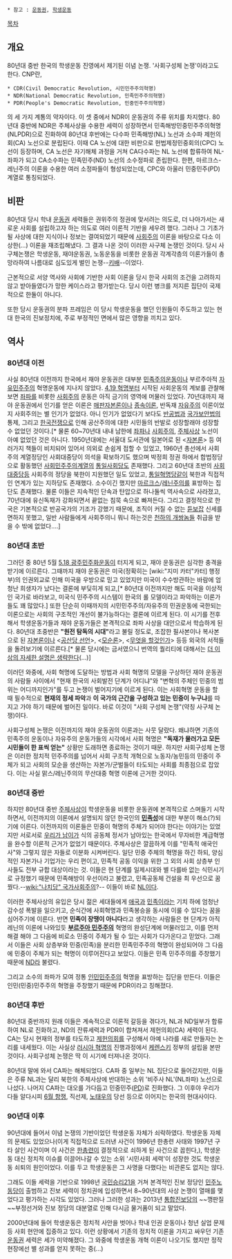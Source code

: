  * 참고 : [[운동권]], [[학생운동]]

[[목차]]
== 개요 ==
80년대 중반 한국의 학생운동 진영에서 제기된 이념 논쟁. '사회구성체 논쟁'이라고도 한다. 
CNP란,
 * CDR(Civil Democratic Revolution, 시민민주주의혁명)
 * NDR(National Democratic Revolution, 민족민주주의혁명)
 * PDR(People's Democratic Revolution, 민중민주주의혁명)
의 세 가지 계통의 약자이다. 
이 셋 중에서 NDR이 운동권의 주류 위치를 차지했다. 80년대 중반에 NDR은 주체사상을 수용한 세력이 성장하면서 민족해방민중민주주의혁명(NLPDR)으로 진화하여 80년대 후반에는 다수파 민족해방(NL) 노선과 소수파 제헌의회(CA) 노선으로 분립된다. 이때 CA 노선에 대한 비판으로 헌법제정민중회의(CPC) 노선이 등장하며, CA 노선은 자기해체 과정을 거쳐 CA다수파는 NL 노선에 합류하여 NL-좌파가 되고 CA소수파는 민족민주(ND) 노선의 소수정파로 존립한다. 
한편, 마르크스-레닌주의 이론을 수용한 여러 소정파들이 형성되었는데, CPC와 아울러 민중민주(PD) 계열로 통칭되었다.

== 비판 ==
80년대 당시 학내 [[운동권]] 세력들은 권위주의 정권에 맞서려는 의도로, 더 나아가서는 새로운 사회를 설립하고자 하는 의도로 여러 이론적 기반을 세우려 했다. 그러나 그 기초가 될 사상에 대한 지식이나 정보는 결여되었기 때문에 [[사회주의]] 이론을 바탕으로 다소 이상한(…) 이론을 재조립해냈다. 그 결과 나온 것이 이러한 사구체 논쟁인 것이다. 당시 사구체논쟁은 학생운동, 재야운동권, 노동운동을 비롯한 운동권 각계각층의 이론가들이 총 망라하여 나름대로 심도있게 벌인 논쟁--[[키배]]--이었다.

근본적으로 서양 역사와 사회에 기반한 사회 이론을 당시 한국 사회의 조건을 고려하지 않고 받아들였다가 망한 케이스라고 평가받는다. 당시 이런 병크를 저지른 집단이 국제적으로 한둘이 아니다.

또한 당시 운동권의 분파 프레임은 이 당시 학생운동을 했던 인원들이 주도하고 있는 현대 한국의 진보정치에, 주로 부정적인 면에서 많은 영향을 끼치고 있다.

== 역사 ==
=== 80년대 이전 ===
사실 80년대 이전까지 한국에서 재야 운동권은 대부분 [[민족주의]]운동이나 부르주아적 [[자유민주주의]] 혁명운동에 지나지 않았다. [[4.19 혁명]]부터 시작된 사회운동의 계보를 관찰해 보면 [[좌파]]를 비롯한 [[사회주의]] 운동은 아직 금기의 영역에 머물러 있었다. 70년대까지 재야 운동권에서 인기를 얻은 이론은 [[매판자본론]]이나 [[종속이론]], 반독재 [[자유주의]] 이론이었지 사회주의는 별 인기가 없었다. 아니 인기가 없었다기 보다도 [[반공법]]과 [[국가보안법]]의 통제, 그리고 [[한국전쟁]]으로 인해 공산주의에 대한 시민들의 반발로 성장할래야 성장할 수 없었던 것이다.[* 물론 60~70년대 내내 남한에 [[좌파]]나 [[사회주의]], [[주체사상]] 노선이 아예 없었던 것은 아니다. 1950년대에는 서울대 도서관에 일본어로 된 <[[자본론]]> 등 여러가지 책들이 비치되어 있어서 의외로 손쉽게 접할 수 있었고, 1960년 총선에서 사회주의 계열정당인 사회대중당이 의석을 확보하기도 했으며 박정희 정권 하에서 합법정당으로 활동했던 [[사회민주주의]]계열의 [[통일사회당]]도 존재했다. 그리고 60년대 초반의 [[사회대중당]]등 사회주의 정당을 북한이 지원했던 일도 있었고, [[통일혁명당]]같이 북한과 직접적인 연계가 있는 지하당도 존재했다. 소수이긴 했지만 [[마르크스]]/[[레닌]]주의를 표방하는 집단도 존재했다. 물론 이들은 지속적인 단속과 탄압으로 하나둘씩 역사속으로 사라졌고, 70년대에 유신독재가 강화되면서 끝없는 침묵 속으로 빠져든다. 그리고 결정적으로 한국은 기본적으로 반공국가의 기조가 강했기 때문에, 조직이 커질 수 없는 [[듣보잡]] 신세를 면하지 못했고, 일반 사람들에게 사회주의니 뭐니 하는것은 [[천하의 개쌍놈들]] 취급을 받을 수 밖에 없었다....]
=== 80년대 초반 ===
그러던 중 80년 5월 [[5.18 광주민주화운동]]이 터지게 되고, 재야 운동권은 심각한 충격을 받기에 이르른다. 그때까지 재야 운동권은 미국(정확히는 [wiki:"지미 카터"카터] 행정부)의 인권외교로 인해 미국을 우방으로 믿고 있었지만 미국이 수수방관하는 바람에 엄청난 희생자가 났다는 결론에 부딪히게 되고,[* 80년대 이전까지만 해도 미국을 이상적인 국가로 바라보고, 미국식 민주주의 시스템이 한국의 롤 모델이라고 파악하는 이론가들도 꽤 많았다.] 또한 단순히 이때까지의 시민민주주의/자유주의 민권운동에 국한되는 이론으로는 사회의 구조적인 개선이 불가능하다는 결론에 이르게 된다. 이 시기를 전후해서 학생운동가들과 재야 운동가들은 본격적으로 좌파 사상을 대안으로서 학습하게 된다. 80년대 초중반은 '''"원전 탐독의 시대"'''라고 불릴 정도로, 조잡한 필사본이나 복사본으로 된 [[자본론]]이나 <[[공산당 선언]]>, <[[모순론]]>, <[[무엇을 할것인가]]> 등등 외국의 서적들을 돌려보기에 이르른다.[* 물론 당시에는 금서였으니 번역의 퀄리티에 대해서는 [[더 이상의 자세한 설명은 생략한다]](...)]

이러던 와중에, 사회 혁명에 도달하는 방법과 사회 혁명의 모델을 구상하던 재야 운동권의 사람들 사이에서 "현재 한국의 사회발전 단계가 어디냐"와 "변혁의 주체인 민중의 범위는 어디까지인가"를 두고 논쟁이 벌어지기에 이르게 된다. 이는 사회혁명 운동을 할 때 필수적으로 '''현재의 정세 파악'''과 '''이 국가의 근간을 구성하고 있는 민중이 누구냐'''를 따지고 가야 하기 때문에 벌어진 일이다. 바로 이것이 "사회 구성체 논쟁"(약칭 사구체 논쟁)이다.

사회구성체 논쟁은 이전까지의 재야 운동권의 이론과는 사뭇 달랐다. 왜냐하면 기존의 민족주의 운동이나 자유주의 운동가들의 시각에서 사회 혁명은 '''"독재가 물러가고 모든 시민들이 한 표씩 얻는"''' 상황만 도래하면 종료하는 것이기 때문. 하지만 사회구성체 논쟁은 이러한 정치적 민주주의를 넘어서 사회 구조적 개혁으로 노동자/농민등의 민중이 주체가 되고 사회의 모순을 생산하는 자본가/군벌들이 타도되는 사회를 최종점으로 잡았다. 이는 사실 맑스/레닌주의의 무산대중 혁명 이론에 근거한 것이다.
=== 80년대 중반 ===
하지만 80년대 중반 [[주체사상]]이 학생운동을 비롯한 운동권에 본격적으로 스며들기 시작하면서, 이전까지의 이론에서 설명되지 않던 한국인의 '''[[민족성]]'''에 대한 부분이 해소(?)되기에 이른다. 이전까지의 이론들은 민중이 혁명의 주체가 되어야 한다는 이야기는 있었지만 서로서로 [[우리가 남이가]] 식의 공동체 정서가 남아있는 한국에서 무자비한 계급혁명을 완수할 이론적 근거가 없었기 때문이다. 주체사상은 깔끔하게 이를 "민족적 애국인사"와 그렇지 않은 자들로 이분화 시켜버린다. 일단 민중 주체의 혁명을 하긴 하되, 양심적인 자본가나 기업가는 우리 편이고, 민족적 공동 이익을 위한 그 외의 사회 상층부 인사들도 전부 규합 대상이라는 것. 이들은 현 단계를 일제시대와 별 다를바 없는 식민시기로 규정했기 때문에 민족해방이 우선이라고 불렸고, 민족공동체 건설을 최 우선으로 꿈꿨다.--[[wiki:"나치당" 국가사회주의]]?-- 이들이 바로 [[NL]]이다.

이러한 주체사상의 유입은 당시 젊은 세대들에게 [[애국]]과 [[민족]]이라는 기치 하에 엄청난 감수성 폭발을 일으키고, 순식간에 사회혁명과 민족봉승을 동시에 이룰 수 있다는 꿈을 심어주기에 이른다. 반면 '''민족이 장땡이 아니다'''라고 생각하는 사람들은 현 단계가 아직 레닌의 이론에 나와있듯 '''[[부르주아 민주주의]]''' 혁명의 완성단계에 머물러있고, 이를 먼저 해결 해야 그 다음에 비로소 민중이 주체가 될 수 있는 사회가 다가온다고 믿었다. 그래서 이들은 사회 상층부와 민중(민족)을 분리한 민족민주주의 혁명이 완성되어야 그 다음에 민중이 주체가 되는 혁명이 이루어진다고 보았다. 이들은 민족 민주주의를 주창했기 때문에 [[ND]]라 불렸다.

그리고 소수의 좌파가 모여 정통 [[인민민주주의]] 혁명을 표방하는 집단을 만든다. 이들은 인민(민중)민주주의 혁명을 주창했기 때문에 PDR이라고 칭해졌다.
=== 80년대 후반 ===
80년대 중반까지 원래 이들은 계속적으로 이론적 갈등을 겪다가, NL과 ND일부가 합류하여 NL로 진화하고, ND의 잔류세력과 PDR이 합쳐져서 제헌의회(CA) 세력이 된다. CA는 당시 현재의 정부를 타도하고 [[제헌의회]]를 구성해서 아예 나라를 새로 만들자는 논리를 내세웠다. 이는 사실상 [[러시아 혁명]]의 진행과정에서 [[케렌스키]] 정부의 설립을 본딴 것이다. 사회구성체 논쟁은 딱 이 시기에 터져나온 것이다. 

80년대 말에 와서 CA파는 해체되었다. CA파 중 일부는 NL 집단으로 들어갔지만, 이들은 주류 NL과는 달리 북한의 주체사상에 반대하는 소위 '비주사 NL'(NL좌파) 노선으로 나섰다. 나머지 CA파는 대오를 가다듬고 민중민주([[PD]])로 진화했다. 그 이후야 우리가 다들 알다시피 [[6월 항쟁]], 직선제, [[노태우]]의 당선 등으로 이어지는 한국의 현대사이다.

=== 90년대 이후 ===
90년대에 들어서 이념 논쟁의 기반이었던 학생운동 자체가 쇠락하였다. 학생운동 자체의 문제도 있었으나(이게 직접적으로 드러낸 사건이 1996년 한총련 사태와 1997년 구타 살인 사건이며 이 사건은 [[한총련]]이 결정적으로 쇠하게 된 사건으로 꼽힌다,), 학생운동 대신 정치적 이슈를 이끌어나갈 수 있는 소위 '시민사회 세력'이 성장한 것도 학생운동 쇠퇴의 원인이었다. 이를 두고 학생운동은 그 사명을 다했다는 비관론도 없지는 않다. 

그래도 이들 세력을 기반으로 1998년 [[국민승리21]]을 거쳐 본격적인 진보 정당인 [[민주노동당]]이 출범하고 진보 세력이 정치권에 입성하면서 8~90년대의 사상 논쟁이 열매를 맺었다고 평가하는 시각도 있었다. 그러나 그러한 성과는 2013년 [[통합진보당]]의 ~~깽판질~~부정선거와 진보 정당의 대분열로 인해 다시금 물거품이 되고 말았다.

2000년대에 들어 학생운동은 정치적 사안을 벗어나 학내 인권 운동이나 청년 실업 문제 등 사회 현안에 집중하고 있다. 이런 상황에서 기존의 정치적 이론을 가지고 싸우던 기존 [[운동권]] 세력은 세가 미약해졌다. 그 와중에 학생운동 개혁 이론이 나오기도 했지만 정작 현장에선 별 성과를 얻지 못하는 중(...)

